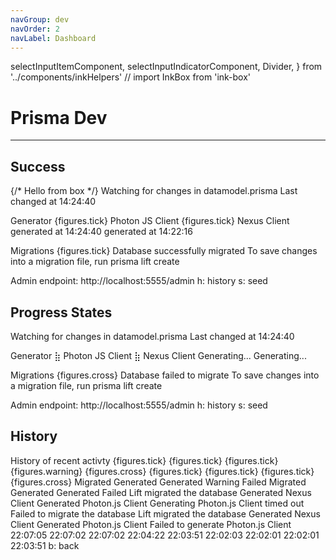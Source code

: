 ```yaml
---
navGroup: dev
navOrder: 2
navLabel: Dashboard
---
```


  selectInputItemComponent,
  selectInputIndicatorComponent,
  Divider,
} from '../components/inkHelpers'
// import InkBox from 'ink-box'

# Prisma Dev

---

## Success

<Terminal>
  {/*
  <InkBox borderStyle="round" borderColor="cyan" float="center" padding={1}>
    <Text bold>Hello from box</Text>
  </InkBox>
  */}
  <Box flexDirection="column" marginBottom={2}>
    <Text bold>Watching for changes in datamodel.prisma</Text>
    <Color whiteBright dim>Last changed at 14:24:40</Color>
  </Box>

  <Text bold>Generator</Text>
  <Divider />
  <Box marginBottom={2}>
    <Box flexDirection="column" marginRight={4}>
      <Color greenBright>
        <Box marginRight={1}>{figures.tick}</Box>
        <Text>Photon JS Client</Text>
      </Color>
      <Color greenBright>
        <Box marginRight={1}>{figures.tick}</Box>
        <Text>Nexus Client</Text>
      </Color>
    </Box>
    <Box flexDirection="column">
      <Color greenBright dim>generated at 14:24:40</Color>
      <Color greenBright dim>generated at 14:22:16</Color>
    </Box>
  </Box>

  <Text bold>Migrations</Text>
  <Divider />
  <Box flexDirection="column" marginBottom={1}>
    <Box>
      <Color greenBright>
        <Box marginRight={1}>{figures.tick}</Box>
        <Text>Database successfully migrated</Text>
      </Color>
    </Box>
    <Color whiteBright dim>To save changes into a migration file, run prisma lift create</Color>
  </Box>

  <Box marginTop={5}>
    <Text bold>Admin endpoint: </Text>
    <Text underline>http://localhost:5555/admin</Text>
  </Box>
  <Divider />
  <Box>
    <Box marginRight={2}>
      <Text bold>h: </Text>
      <Color white>history</Color>
    </Box>
    <Box marginRight={2}>
      <Text bold>s: </Text>
      <Color white>seed</Color>
    </Box>
  </Box>
</Terminal>

## Progress States

<Terminal>
  <Box flexDirection="column" marginBottom={2}>
    <Text bold>Watching for changes in datamodel.prisma</Text>
    <Color whiteBright dim>Last changed at 14:24:40</Color>
  </Box>

  <Text bold>Generator</Text>
  <Divider />
  <Box marginBottom={2}>
    <Box flexDirection="column" marginRight={4}>
      <Color yellowBright>
        <Box marginRight={1}>⣷</Box>
        <Text>Photon JS Client</Text>
      </Color>
      <Color yellowBright>
        <Box marginRight={1}>⣷</Box>
        <Text>Nexus Client</Text>
      </Color>
    </Box>
    <Box flexDirection="column">
      <Color yellowBright dim>Generating...</Color>
      <Color yellowBright dim>Generating...</Color>
    </Box>
  </Box>

  <Text bold>Migrations</Text>
  <Divider />
  <Box flexDirection="column" marginBottom={1}>
    <Box>
      <Color redBright>
        <Box marginRight={1}>{figures.cross}</Box>
        <Text>Database failed to migrate</Text>
      </Color>
    </Box>
    <Color whiteBright dim>To save changes into a migration file, run prisma lift create</Color>
  </Box>

  <Box marginTop={5}>
    <Text bold>Admin endpoint: </Text>
    <Text underline>http://localhost:5555/admin</Text>
  </Box>
  <Divider />
  <Box>
    <Box marginRight={2}>
      <Text bold>h: </Text>
      <Color white>history</Color>
    </Box>
    <Box marginRight={2}>
      <Text bold>s: </Text>
      <Color white>seed</Color>
    </Box>
  </Box>
</Terminal>

## History

<Terminal>
  <Text bold>History of recent activty</Text>
  <Divider />
  <Box marginBottom={5}>
    <Box flexDirection="column" marginRight={1}>
      <Color greenBright>{figures.tick}</Color>
      <Color greenBright>{figures.tick}</Color>
      <Color greenBright>{figures.tick}</Color>
      <Color yellowBright>{figures.warning}</Color>
      <Color redBright>{figures.cross}</Color>
      <Color greenBright>{figures.tick}</Color>
      <Color greenBright>{figures.tick}</Color>
      <Color greenBright>{figures.tick}</Color>
      <Color redBright>{figures.cross}</Color>
    </Box>
    <Box flexDirection="column" marginRight={4}>
      <Color greenBright>Migrated</Color>
      <Color greenBright>Generated</Color>
      <Color greenBright>Generated</Color>
      <Color yellowBright>Warning</Color>
      <Color redBright>Failed</Color>
      <Color greenBright>Migrated</Color>
      <Color greenBright>Generated</Color>
      <Color greenBright>Generated</Color>
      <Color redBright>Failed</Color>
    </Box>
    <Box flexDirection="column" marginRight={4}>
      <Color whiteBright dim>Lift migrated the database</Color>
      <Color whiteBright dim>Generated Nexus Client</Color>
      <Color whiteBright dim>Generated Photon.js Client</Color>
      <Color whiteBright dim>Generating Photon.js Client timed out</Color>
      <Color redBright>Failed to migrate the database</Color>
      <Color whiteBright dim>Lift migrated the database</Color>
      <Color whiteBright dim>Generated Nexus Client</Color>
      <Color whiteBright dim>Generated Photon.js Client</Color>
      <Color redBright>Failed to generate Photon.js Client</Color>
    </Box>
    <Box flexDirection="column">
      <Color whiteBright dim>22:07:05</Color>
      <Color whiteBright dim>22:07:02</Color>
      <Color whiteBright dim>22:07:02</Color>
      <Color whiteBright dim>22:04:22</Color>
      <Color redBright>22:03:51</Color>
      <Color whiteBright dim>22:02:03</Color>
      <Color whiteBright dim>22:02:01</Color>
      <Color whiteBright dim>22:02:01</Color>
      <Color redBright>22:03:51</Color>
    </Box>
  </Box>

  <Divider />
  <Box>
    <Box marginRight={2}>
      <Text bold>b: </Text>
      <Color white>back</Color>
    </Box>
  </Box>
</Terminal>